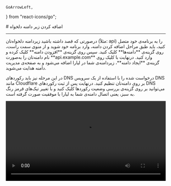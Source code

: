     GoArrowLeft,
} from "react-icons/go";


<Layout>
<Head>
<title>مستندات اضافه کردن زیر دامنه به برنامه - لیارا</title>
<meta property="og:title" content="مستندات خدمات رایانش ابری لیارا" />
<meta property="og:description" content="مستندات مربوط به اضافه کردن زیردامنه به برنامه در لیارا"  />
<meta property="og:image" content="https://files.liara.ir/liara/logos/liara-poster.jpg" />
</Head>
# اضافه کردن زیر دامنه دلخواه
<hr className="mb-2" />
درصورتی که قصد داشته باشید زیردامنه‌‌ دلخواه‌تان (مثلاً: api) را به برنامه‌ی خود متصل کنید، باید طبق مراحل اضافه کردن دامنه، وارد برنامه خود شوید و از منوی سمت راست، روی گزینه‌ی **دامنه‌ها** کلیک کنید. سپس روی گزینه‌ی **افزودن دامنه** کلیک کرده و نام دامنه‌تان را به‌صورت **api.example.com** وارد کنید. درنهایت با کلیک روی گزینه‌ی **ایجاد دامنه**، زیردامنه‌ی شما در لیارا اضافه می‌شود و به صفحه‌ی مدیریت دامنه هدایت می‌شوید.

در این مرحله نیز باید رکوردهای DNS درخواست شده را با استفاده از یک سرویس DNS مانند Cloudflare بر روی دامنه‌تان تنظیم کنید. درنهایت پس از ثبت رکوردهای DNS می‌توانید بر روی گزینه‌ی  بررسی وضعیت رکوردها کلیک کنید و با تغییر تیک‌های قرمز رنگ به سبز، یعنی اتصال دامنه‌ی شما به لیارا با موفقیت صورت گرفته است.

<div className="h-4" />

<video
  src="https://files.liara.ir/docs/domain/add-api-subdomain.mp4"
  controls="controls"
  className="block w-full"
  width="100%" />

<div className="h-4" />

</Layout>